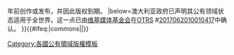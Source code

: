 {{imbox
| type       = license
| image      = [[Image:PD-icon.svg|52px|Public domain|alt=|link=]]
| imageright = [[Image:Flag of Australia.svg|64px|center|Australia|alt=|link=]]
| text       = 此图片在[[澳大利亚]]属于'''[[公有领域]]'''，因为其由澳大利亚政府（或是该国各州或领地）拥有，因此受[[皇家版權]]保护，而其于{{#expr:{{CURRENTYEAR}}-50}}年前创作或发布，并因此版权到期。
|below={{free media}}澳大利亚政府已声明其公有领域状态适用于全世界。这一点已由[[维基媒体基金会]]在[[OTRS]] #[[otrs:10072519|2017062010010417]]中确认。
}}{{#ifeq:{{{1|}}}|commons|{{movetocommons}}|}}<noinclude>
{{documentation}}
[[Category:各國公有領域版權模板]]
</noinclude>